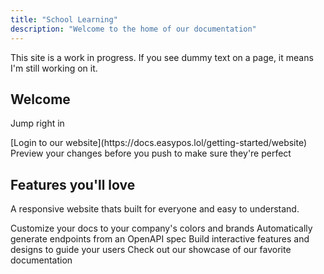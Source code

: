 ```yaml
---
title: "School Learning"
description: "Welcome to the home of our documentation"
---
```


<Note>
  This site is a work in progress. If you see dummy text on a page, it means I'm still working on it.
</Note>

## Welcome

Jump right in

<CardGroup cols={2}>
  <Card title="Getting Started" icon="pen-to-square" href="essentials/signin">
    [Login to our website](https://docs.easypos.lol/getting-started/website)
  </Card>

  <Card title="Preview Changes" icon="image" href="https://mintlify.com/docs/development">
    Preview your changes before you push to make sure they're perfect
  </Card>
</CardGroup>

## Features you'll love

A responsive website thats built for everyone and easy to understand.

<CardGroup cols={2}>
  <Card title="Automated Updates" icon="palette" href="https://mintlify.com/docs/settings/global">
    Customize your docs to your company's colors and brands
  </Card>

  <Card title="AI Homework Helper" icon="code" href="https://mintlify.com/docs/api-playground/openapi">
    Automatically generate endpoints from an OpenAPI spec
  </Card>

  <Card title="Change Logs" icon="screwdriver-wrench" href="https://mintlify.com/docs/content/components/accordions">
    Build interactive features and designs to guide your users
  </Card>

  <Card title="Forum Community" icon="stars" href="https://mintlify.com/customers">
    Check out our showcase of our favorite documentation
  </Card>
</CardGroup>